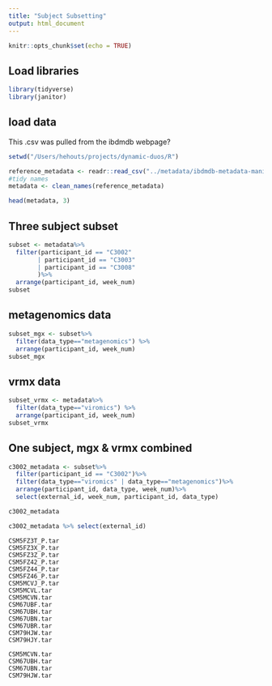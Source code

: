 ```yaml
---
title: "Subject Subsetting"
output: html_document
---
```


```r
knitr::opts_chunk$set(echo = TRUE) 
```



## Load libraries
```r
library(tidyverse)
library(janitor)
```


## load data 
This .csv was pulled from the ibdmdb webpage?
```r
setwd("/Users/hehouts/projects/dynamic-duos/R")

reference_metadata <- readr::read_csv("../metadata/ibdmdb-metadata-manifests/ihmp_metadata.csv", show_col_types = F)
#tidy names
metadata <- clean_names(reference_metadata)

head(metadata, 3)
```

## Three subject subset
```r
subset <- metadata%>%
  filter(participant_id == "C3002"
        | participant_id == "C3003"
        | participant_id == "C3008"
        )%>%
  arrange(participant_id, week_num)
subset
```
## metagenomics data

```r
subset_mgx <- subset%>%
  filter(data_type=="metagenomics") %>%
  arrange(participant_id, week_num)
subset_mgx
```




## vrmx data

```r
subset_vrmx <- metadata%>%
  filter(data_type=="viromics") %>%
  arrange(participant_id, week_num)
subset_vrmx
```


## One subject, mgx & vrmx combined
```r
c3002_metadata <- subset%>%
  filter(participant_id == "C3002")%>%
  filter(data_type=="viromics" | data_type=="metagenomics")%>%
  arrange(participant_id, data_type, week_num)%>%
  select(external_id, week_num, participant_id, data_type)

c3002_metadata
```

```r
c3002_metadata %>% select(external_id)
```



```
CSM5FZ3T_P.tar			
CSM5FZ3X_P.tar			
CSM5FZ3Z_P.tar			
CSM5FZ42_P.tar			
CSM5FZ44_P.tar			
CSM5FZ46_P.tar			
CSM5MCVJ_P.tar			
CSM5MCVL.tar		
CSM5MCVN.tar		
CSM67UBF.tar
CSM67UBH.tar				
CSM67UBN.tar				
CSM67UBR.tar				
CSM79HJW.tar				
CSM79HJY.tar

CSM5MCVN.tar				
CSM67UBH.tar				
CSM67UBN.tar				
CSM79HJW.tar
```